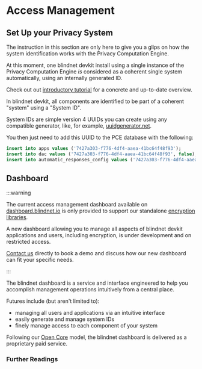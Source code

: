 
# Access Management

## Set Up your Privacy System

<WipWarning callToAction="false">
  <p>The instruction in this section are only here to give you a glips on how the system identification works with the Privacy Computation Engine.</p>
  <p>At this moment, one blindnet devkit install using a single instance of the Privacy Computation Engine <em>is</em> considered as a coherent single system automatically, using an internally generated ID.</p>
  <p>Check out out <a href="/docs/tutorial">introductory tutorial</a> for a concrete and up-to-date overview.</p>
</WipWarning>

In blindnet devkit, all components are identified to be part of a coherent "system" using a "System ID".

System IDs are simple version 4 UUIDs you can create using any compatible generator, like, for example, [uuidgenerator.net](https://www.uuidgenerator.net/).

You then just need to add this UUID to the PCE database with the following:

```sql
insert into apps values ('7427a303-f776-4df4-aaea-41bc64f48f93');
insert into dac values ('7427a303-f776-4df4-aaea-41bc64f48f93', false);
insert into automatic_responses_config values ('7427a303-f776-4df4-aaea-41bc64f48f93', true, true, true, true);
```

## Dashboard

:::warning

The current access management dashboard available on [dashboard.blindnet.io](https://dashboard.blindnet.io) is only provided to support our standalone [encryption libraries](/docs/encryption/).

A new dashboard allowing you to manage all aspects of blindnet devkit applications and users, including encryption, is under development and on restricted access.

[Contact us](https://www.blindnet.io/contact) directly to book a demo and discuss how our new dashboard can fit your specific needs.

:::

The blindnet dashboard is a service and interface engineered to help you accomplish management operations intuitively from a central place.

Futures include (but aren't limited to):

- managing all users and applications via an intuitive interface
- easily generate and manage system IDs
- finely manage access to each component of your system

Following our [Open Core](https://github.com/blindnet-io/openness-framework/blob/main/docs/refs/business-models.md#open-core) model, the blindnet dashboard is delivered as a proprietary paid service.

### Further Readings

<DocCardList items={useCurrentSidebarCategory().items}/>
